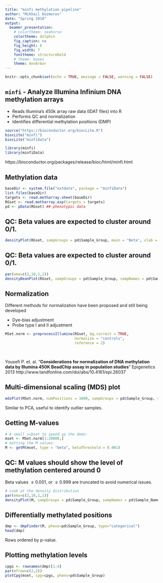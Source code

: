 ```yaml
---
title: "minfi methylation pipeline"
author: "Mikhail Dozmorov"
date: "Spring 2018"
output:
  beamer_presentation:
    # colortheme: seahorse
    colortheme: dolphin
    fig_caption: no
    fig_height: 6
    fig_width: 7
    fonttheme: structurebold
    # theme: boxes
    theme: AnnArbor
---
```


```r
knitr::opts_chunk$set(echo = TRUE, message = FALSE, warning = FALSE)
```

## `minfi` - Analyze Illumina Infinium DNA methylation arrays

- Reads Illumina’s 450k array raw data (IDAT files) into R
- Performs QC and normalization
- Identifies differential methylation positions (DMP)

```r
source("https://bioconductor.org/biocLite.R")
biocLite("minfi")
biocLite("minfiData")
```
```r
library(minfi)
library(minfiData)
```

\tiny https://bioconductor.org/packages/release/bioc/html/minfi.html

## Methylation data

```r
baseDir <- system.file("extdata", package = "minfiData")
list.files(baseDir)
targets <- read.metharray.sheet(baseDir)
RGset <- read.metharray.exp(targets = targets)
pd <- pData(RGset) ## phenotypic data
```

## QC: Beta values are expected to cluster around 0/1.

```r
densityPlot(RGset, sampGroups = pd$Sample_Group, main = "Beta", xlab = "Beta")
```

## QC: Beta values are expected to cluster around 0/1.

```r
par(oma=c(2,10,1,1))
densityBeanPlot(RGset, sampGroups = pd$Sample_Group, sampNames = pd$Sample_Name)
```

## Normalization

Different methods for normalization have been proposed and still being developed

- Dye-bias adjustment
- Probe type I and II adjustment

```r
MSet.norm <- preprocessIllumina(RGset, bg.correct = TRUE, 
                                normalize = "controls", 
                                reference = 2)
```

&nbsp;

\tiny Yousefi P. et. al. "**Considerations for normalization of DNA methylation data by Illumina 450K BeadChip assay in population studies**" Epigenetics 2013 http://www.tandfonline.com/doi/abs/10.4161/epi.26037

## Multi-dimensional scaling (MDS) plot  {.smaller}

```r
mdsPlot(MSet.norm, numPositions = 1000, sampGroups = pd$Sample_Group, sampNames =pd$Sample_Name)
```

Similar to PCA, useful to identify outlier samples.

## Getting M-values

```r
# A small subset to speed up the demo:
mset <- MSet.norm[1:20000,]
# Getting the M values:
M <- getM(mset, type = "beta", betaThreshold = 0.001)
```

## QC: M values should show the level of methylation centered around 0

Beta values $\le 0.001$, or $\ge 0.999$ are truncated to avoid numerical issues.

```r
# Look at the density distribution
par(oma=c(2,10,1,1))
densityPlot(M, sampGroups = pd$Sample_Group, sampNames = pd$Sample_Name)
```

## Differentially methylated positions

```r
dmp <- dmpFinder(M, pheno=pd$Sample_Group, type="categorical")
head(dmp)
```

Rows ordered by p-value.

## Plotting methylation levels

```r
cpgs <- rownames(dmp)[1:4]
par(mfrow=c(2,2))
plotCpg(mset, cpg=cpgs, pheno=pd$Sample_Group)
```



